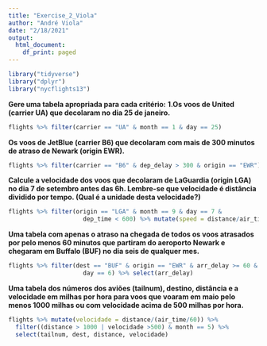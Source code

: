 ```yaml
---
title: "Exercise_2_Viola"
author: "André Viola"
date: "2/18/2021"
output: 
  html_document:
    df_print: paged
---
```


```r
library("tidyverse")
library("dplyr")
library("nycflights13")
```

**Gere uma tabela apropriada para cada critério:**
**1.Os voos de United (carrier UA) que decolaram no dia 25 de janeiro.**
```r
flights %>% filter(carrier == "UA" & month == 1 & day == 25)
```

**Os voos de JetBlue (carrier B6) que decolaram com mais de 300 minutos de atraso de Newark (origin EWR).**
```r
flights %>% filter(carrier == "B6" & dep_delay > 300 & origin == "EWR")
```

**Calcule a velocidade dos voos que decolaram de LaGuardia (origin LGA) no dia 7 de setembro antes das 6h. Lembre-se que velocidade é distância dividido por tempo. (Qual é a unidade desta velocidade?)**

```r
flights %>% filter(origin == "LGA" & month == 9 & day == 7 &
                     dep_time < 600) %>% mutate(speed = distance/air_time)
```

**Uma tabela com apenas o atraso na chegada de todos os voos atrasados por pelo menos 60 minutos que partiram do aeroporto Newark e chegaram em Buffalo (BUF) no dia seis de qualquer mes.**
```r
flights %>% filter(dest == "BUF" & origin == "EWR" & arr_delay >= 60 &
                     day == 6) %>% select(arr_delay)
```

**Uma tabela dos números dos aviões (tailnum), destino, distância e a velocidade em milhas por hora para voos que voaram em maio pelo menos 1000 milhas ou com velocidade acima de 500 milhas por hora.**

```r
flights %>% mutate(velocidade = distance/(air_time/60)) %>% 
  filter((distance > 1000 | velocidade >500) & month == 5) %>%
  select(tailnum, dest, distance, velocidade)
```

